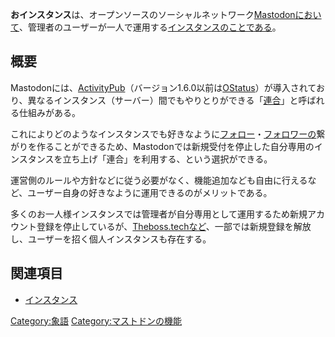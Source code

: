 {{Infobox word
|Name = お{{Ruby|一人様|ひとりさま}}インスタンス
|Hinshi = 名詞
|Hatsu = 不明
}}'''お{{Ruby|一人様|ひとりさま}}インスタンス'''は、オープンソースのソーシャルネットワーク[[Mastodon]]において、管理者のユーザーが一人で運用する[[インスタンス]]のことである。

== 概要 ==
Mastodonには、[[ActivityPub]]（バージョン1.6.0以前は[[OStatus]]）が導入されており、異なるインスタンス（サーバー）間でもやりとりができる「[[連合]]」と呼ばれる仕組みがある。

これによりどのようなインスタンスでも好きなように[[フォロー]]・[[フォロワー]]の繋がりを作ることができるため、Mastodonでは新規受付を停止した自分専用のインスタンスを立ち上げ「連合」を利用する、という選択ができる。

運営側のルールや方針などに従う必要がなく、機能追加なども自由に行えるなど、ユーザー自身の好きなように運用できるのがメリットである。

多くのお一人様インスタンスでは管理者が自分専用として運用するため新規アカウント登録を停止しているが、[[Theboss.tech]]など、一部では新規登録を解放し、ユーザーを招く個人インスタンスも存在する。

== 関連項目 ==
* [[インスタンス]]

{{DEFAULTSORT:おひとりさまいんすたんす}}
[[Category:象語]]
[[Category:マストドンの機能]]